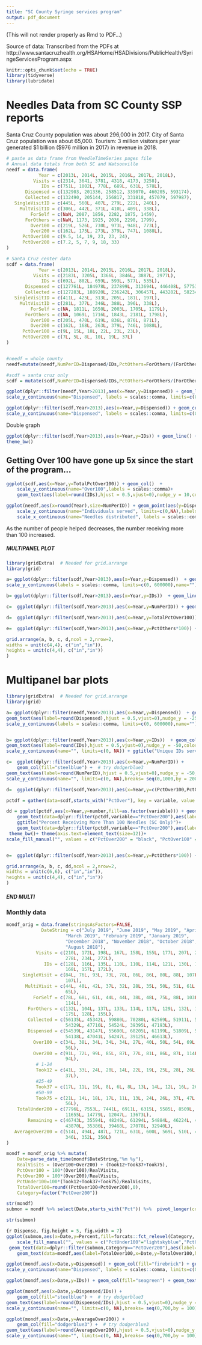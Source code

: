 ```yaml
---
title: "SC County Syringe services program"
output: pdf_document
---
```

(This will not render properly as Rmd to PDF...)

Source of data: Transcribed from the PDFs at http://www.santacruzhealth.org/HSAHome/HSADivisions/PublicHealth/SyringeServicesProgram.aspx


```r
knitr::opts_chunk$set(echo = TRUE)
library(tidyverse)
library(lubridate)
```
# Needles Data from SC County SSP reports

Santa Cruz County population was about 296,000 in 2017. City of Santa Cruz population was about 65,000.
Tourism: 3 million visitors per year generated \$1 billion (\$976 million in 2017) in revenue in 2018.

```r
# paste as data frame from NeedleTimeSeries pages file 
# Annual data totals from both SC and Watsonville
needf = data.frame(
            Year = c(2013L, 2014L, 2015L, 2016L, 2017L, 2018L),
          Visits = c(2314, 3641, 3781, 4318, 4173, 3258),
             IDs = c(751L, 1002L, 778L, 689L, 631L, 578L),
       Dispensed = c(132903, 201336, 258512, 339070, 460205, 593174),
       Collected = c(132490, 205144, 256817, 331818, 457079, 597987),
   SingleVisitID = c(445L, 560L, 407L, 279L, 222L, 240L),
     MultVisitID = c(306L, 442L, 371L, 410L, 409L, 338L),
         ForSelf = c(NaN, 2087, 1856, 2282, 1875, 1459),
       ForOthers = c(NaN, 1173, 1925, 2036, 2298, 1799),
         Over100 = c(219L, 526L, 730L, 973L, 948L, 773L),
         Over200 = c(162L, 175L, 273L, 379L, 747L, 1088L),
      PctOver100 = c(9.5, 14, 19, 23, 23, 24),
      PctOver200 = c(7.2, 5, 7, 9, 18, 33)
)

# Santa Cruz center data
scdf = data.frame(
            Year = c(2013L, 2014L, 2015L, 2016L, 2017L, 2018L),
          Visits = c(2183L, 3205L, 3366L, 3846L, 3887L, 2977L),
             IDs = c(692L, 802L, 659L, 593L, 577L, 535L),
       Dispensed = c(127761L, 184978L, 237899L, 313694L, 446408L, 577532L),
       Collected = c(127283L, 188920L, 236242L, 306457L, 443282L, 582345L),
   SingleVisitID = c(411L, 425L, 313L, 205L, 181L, 197L),
     MultVisitID = c(281L, 377L, 346L, 388L, 396L, 338L),
         ForSelf = c(NA, 1811L, 1650L, 2003L, 1705L, 1179L),
       ForOthers = c(NA, 1069L, 1716L, 1843L, 2181L, 1798L),
         Over100 = c(205L, 470L, 619L, 836L, 876L, 871L),
         Over200 = c(162L, 168L, 263L, 379L, 746L, 1088L),
      PctOver100 = c(9L, 15L, 18L, 22L, 23L, 23L),
      PctOver200 = c(7L, 5L, 8L, 10L, 19L, 37L)
)


#needf = whole county
needf=mutate(needf,NumPerID=Dispensed/IDs,PctOthers=ForOthers/(ForOthers+ForSelf), TotalPctOver100=PctOver100+PctOver200)

#scdf = santa cruz only
scdf = mutate(scdf,NumPerID=Dispensed/IDs,PctOthers=ForOthers/(ForOthers+ForSelf), TotalPctOver100=PctOver100+PctOver200)

```

```r
ggplot(dplyr::filter(needf,Year>2013),aes(x=Year,y=Dispensed)) + geom_line() + geom_point(color="red",size=3) +
scale_y_continuous(name="Dispensed", labels = scales::comma, limits=c(0, 600000)) +theme_bw()

```

```r
ggplot(dplyr::filter(scdf,Year>2013),aes(x=Year,y=Dispensed)) + geom_col(fill="purple3") + geom_text(aes(label=round(Dispensed),hjust = 0.5,vjust=0),nudge_y = -25000,color="gray98") +
scale_y_continuous(name="Dispensed", labels = scales::comma, limits=c(0, 600000)) +theme_bw()  + ggtitle("Needles dispensed (SC only)") + theme_bw() + theme(axis.text=element_text(size=12))

```

Double graph
```r
ggplot(dplyr::filter(scdf,Year>2013),aes(x=Year,y=IDs)) + geom_line() + geom_point(color="red",size=3) + geom_line(aes(y=NumPerID)) + geom_point(aes(y=NumPerID),color="blue",size=3) +
theme_bw()

```
## Getting Over 100 have gone up 5x since the start of the program...
```r
ggplot(scdf,aes(x=Year,y=TotalPctOver100)) + geom_col()  + 
	scale_y_continuous(name="Over100",labels = scales::comma)+
	geom_text(aes(label=round(IDs),hjust = 0.5,vjust=0),nudge_y = 10,color="darkgrey")
```


```r

ggplot(needf,aes(x=round(Year),size=NumPerID)) + geom_point(aes(y=Dispensed/1000),color="salmon") + geom_point(aes(y=IDs),color="steelblue3") + # ylim(0, 1200) +
	scale_y_continuous(name="Individuals served", limits=c(0,NA),labels = scales::comma)+
	scale_x_continuous(name="Needles distributed", labels = scales::comma) 

```
As the number of people helped decreases, the number receiving more than 100 increased.

##### MULTIPANEL PLOT #####  
```r
library(gridExtra)  # Needed for grid.arrange
library(grid) 

a= ggplot(dplyr::filter(scdf,Year>2013),aes(x=Year,y=Dispensed))  + geom_line() + geom_point(color="blue",size=3) +
scale_y_continuous(labels = scales::comma, limits=c(0, 600000),name="") + ggtitle("Needles dispensed") + theme_bw() + theme(axis.text=element_text(size=12))

b= ggplot(dplyr::filter(scdf,Year>2013),aes(x=Year,y=IDs))  + geom_line() + geom_point(color="green",size=3) + scale_y_continuous(name="", limits=c(0, NA)) + ggtitle("Individuals served") + theme_bw()+ theme(axis.text=element_text(size=12))

c=  ggplot(dplyr::filter(scdf,Year>2013),aes(x=Year,y=NumPerID)) + geom_line() + scale_y_continuous(name="", limits=c(0, NA))+ geom_point(color="red",size=3) + ggtitle("Needles per Individual")+ theme_bw()+ theme(axis.text=element_text(size=12))

d=  ggplot(dplyr::filter(scdf,Year>2013),aes(x=Year,y=TotalPctOver100)) + geom_line() + scale_y_continuous(name="", limits=c(0, 60))+ geom_point(color="black",size=3) + ggtitle("Percent taking over 100 needles")+ theme_bw()+ theme(axis.text=element_text(size=12))

e=  ggplot(dplyr::filter(scdf,Year>2013),aes(x=Year,y=PctOthers*100)) + geom_line() + scale_y_continuous(name="", limits=c(0, 60))+ geom_point(color="black",size=3) + ggtitle("Percent receiving for others")+ theme_bw()+ theme(axis.text=element_text(size=12))

grid.arrange(a, b, c, d,ncol = 2,nrow=2, 
widths = unit(c(4,4), c("in","in")), 
heights = unit(c(4,4), c("in","in"))
)
``` 


# Multipanel bar plots
```r
library(gridExtra)  # Needed for grid.arrange
library(grid) 

a= ggplot(dplyr::filter(needf,Year>2013),aes(x=Year,y=Dispensed))  + geom_col(fill="firebrick") + 
geom_text(aes(label=round(Dispensed),hjust = 0.5,vjust=0),nudge_y = -25000,color="gray98") +
scale_y_continuous(labels = scales::comma, limits=c(0, 600000),name="") + ggtitle("Needles dispensed (Whole County)") + theme_bw() + theme(axis.text=element_text(size=12))


b= ggplot(dplyr::filter(needf,Year>2013),aes(x=Year,y=IDs))  + geom_col(fill="seagreen") + 
geom_text(aes(label=round(IDs),hjust = 0.5,vjust=0),nudge_y = -50,color="gray98") +
scale_y_continuous(name="", limits=c(0, NA)) + ggtitle("Unique IDs served (Whole County) ") + theme_bw()+ theme(axis.text=element_text(size=12))

c=  ggplot(dplyr::filter(scdf,Year>2013),aes(x=Year,y=NumPerID)) +
	geom_col(fill="steelblue") +  # try dodgerblue3
geom_text(aes(label=round(NumPerID),hjust = 0.5,vjust=0),nudge_y = -50,color="gray98") +
scale_y_continuous(name="", limits=c(0, NA),breaks= seq(0,1000,by = 200))+ ggtitle("Needles per Individual per Year (SC Only)")+ theme_bw()+ theme(axis.text=element_text(size=12))

d=  ggplot(dplyr::filter(scdf,Year>2013),aes(x=Year,y=c(PctOver100,PctOver200))) + geom_col() + scale_y_continuous(name="", limits=c(0, 60))+ geom_point(color="black",size=3) + ggtitle("Percent taking over 100 needles")+ theme_bw()+ theme(axis.text=element_text(size=12))

pctdf = gather(data=scdf,starts_with("PctOver"), key = variable, value = number) %>% select(Year,variable,number,TotalPctOver100) %>% dplyr::filter(Year>2013) 

dd = ggplot(pctdf,aes(x=Year,y=number,fill=as.factor(variable))) + geom_col() +
	geom_text(data=dplyr::filter(pctdf,variable=="PctOver200"),aes(label=number,y=number,hjust = 0.5,vjust=1),nudge_y = -2,color="gray98") + 
	ggtitle("Percent Receiving More Than 100 Needles (SC Only)")+
	geom_text(data=dplyr::filter(pctdf,variable=="PctOver200"),aes(label=TotalPctOver100,y=TotalPctOver100,hjust = 0.5,vjust=0),nudge_y = 1,color="black") +
 theme_bw()+ theme(axis.text=element_text(size=12))+
scale_fill_manual("", values = c("PctOver200" = "black", "PctOver100" = "chocolate"))


e=  ggplot(dplyr::filter(scdf,Year>2013),aes(x=Year,y=PctOthers*100)) + geom_line() + scale_y_continuous(name="", limits=c(0, 60))+ geom_point(color="black",size=3) + ggtitle("Percent receiving for others")+ theme_bw()+ theme(axis.text=element_text(size=12))

grid.arrange(a, b, c, dd,ncol = 2,nrow=2, 
widths = unit(c(6,6), c("in","in")), 
heights = unit(c(4,4), c("in","in"))
)
``` 

##### END MULTI

### Monthly data
```r
mondf_orig = data.frame(stringsAsFactors=FALSE,
             DateString = c("July 2019", "June 2019", "May 2019", "April 2019",
                      "March 2019", "February 2019", "January 2019",
                      "December 2018", "November 2018", "October 2018", "September 2018",
                      "August 2018"),
           Visits = c(210L, 172L, 198L, 167L, 158L, 155L, 177L, 207L, 221L,
                      278L, 234L, 272L),
              IDs = c(128L, 116L, 135L, 110L, 110L, 114L, 121L, 130L, 139L,
                      168L, 157L, 172L),
      SingleVisit = c(84L, 76L, 93L, 73L, 78L, 86L, 86L, 80L, 88L, 107L, 106L,
                      107L),
       MultiVisit = c(44L, 40L, 42L, 37L, 32L, 28L, 35L, 50L, 51L, 61L, 51L,
                      65L),
          ForSelf = c(78L, 68L, 61L, 44L, 44L, 38L, 48L, 75L, 88L, 103L, 106L,
                      114L),
        ForOthers = c(132L, 104L, 137L, 133L, 114L, 117L, 129L, 132L, 133L,
                      175L, 128L, 155L),
        Collected = c(56135L, 45342L, 59880L, 70280L, 62569L, 51911L, 56177L,
                      54329L, 47716L, 54524L, 39395L, 47193L),
        Dispensed = c(54539L, 43147L, 55690L, 68205L, 61199L, 51809L, 54597L,
                      54138L, 47041L, 54247L, 39125L, 46613L),
          Over100 = c(34L, 38L, 34L, 34L, 34L, 27L, 40L, 50L, 54L, 69L, 49L,
                      56L),
          Over200 = c(91L, 72L, 99L, 85L, 87L, 77L, 81L, 86L, 87L, 114L, 77L,
                      94L),
           # 1-24
           Took12 = c(41L, 33L, 24L, 20L, 14L, 22L, 19L, 25L, 28L, 26L, 30L,
                      37L),
           #25-49
           Took37 = c(17L, 11L, 19L, 8L, 6L, 8L, 13L, 14L, 12L, 16L, 26L, 17L),
           #50-99
           Took75 = c(21L, 14L, 18L, 17L, 11L, 13L, 24L, 26L, 37L, 47L, 45L,
                      56L),
    TotalUnder200 = c(7796L, 7553L, 7441L, 6911L, 6315L, 5585L, 8509L, 10268L,
                      11655L, 14779L, 12047L, 13673L),
        Remaining = c(46743L, 35594L, 48249L, 61294L, 54884L, 46224L, 46088L,
                      43870L, 35386L, 39468L, 27078L, 32940L),
   AverageOver200 = c(514L, 494L, 487L, 721L, 631L, 600L, 569L, 510L, 407L,
                      346L, 352L, 350L)
)

mondf = mondf_orig %>% mutate(
	Date=parse_date_time(mondf$DateString,"%m %y"),
	RealVisits = (Over100+Over200) + (Took12+Took37+Took75), 
	PctOver100 = 100*(Over100)/RealVisits,
	PctOver200 = 100*(Over200)/RealVisits,
	PctUnder100=100*(Took12+Took37+Took75)/RealVisits,
	TotalOver100=round((PctOver100+PctOver200),0),
	Category=factor("PctOver200"))

str(mondf)
submon = mondf %>% select(Date,starts_with("Pct")) %>%  pivot_longer(cols=starts_with("Pct"),values_to="Percent",names_ptypes=list(name=factor())) %>% mutate(Category=as.factor(name)) %>% select(-name)

str(submon)
```

``` r
{r Dispense, fig.height = 5, fig.width = 7}
ggplot(submon,aes(x=Date,y=Percent,fill=forcats::fct_relevel(Category, "PctUnder100","PctOver100" , "PctOver200"))) + geom_col() +
	scale_fill_manual("", values = c("PctUnder100"="lightskyblue","PctOver200" = "black", "PctOver100" = "chocolate"),labels=c("Under 100","Over 100","Over 200")) +
 geom_text(data=dplyr::filter(submon,Category=="PctOver200"),aes(label=round(Percent,0),y=Percent,hjust = 0.5,vjust=1),nudge_y = -2,color="gray98") +
	geom_text(data=mondf,aes(label=TotalOver100,x=Date,y=TotalOver100,hjust = 0.5,vjust=0),nudge_y = 0.5,color="black") + theme_bw()+ theme(axis.text=element_text(size=12))+ggtitle("Percent receiving more than 100 needles","SC only, per month")

```
```r
ggplot(mondf,aes(x=Date,y=Dispensed)) + geom_col(fill="firebrick") + geom_text(aes(label=round(Dispensed),hjust = 0.5,vjust=0),size=6,nudge_y = -3000,color="gray98") +
scale_y_continuous(name="Dispensed", labels = scales::comma, limits=c(0, 70000)) +theme_bw()  + ggtitle("Needles dispensed per month (SC only)") + theme_bw() + theme(axis.text=element_text(size=12))

```
```r
ggplot(mondf,aes(x=Date,y=IDs)) + geom_col(fill="seagreen") + geom_text(aes(label=round(IDs),hjust = 0.5,vjust=0),size=6,nudge_y = -10,color="gray98") + scale_y_continuous(name="Unique IDs", labels = scales::comma, limits=c(0, 200)) +theme_bw()  + ggtitle("Unique visitors receiving syringes") + theme_bw() + theme(axis.text=element_text(size=12))

```


```r

ggplot(mondf,aes(x=Date,y=Dispensed/IDs)) +
	geom_col(fill="steelblue") +  # try dodgerblue3
geom_text(aes(label=round(Dispensed/IDs),hjust = 0.5,vjust=0),nudge_y = -20,color="gray98") +
scale_y_continuous(name="", limits=c(0, NA),breaks= seq(0,700,by = 100))+ ggtitle("Needles per ID per Month (SC Only)")+ theme_bw()+ theme(axis.text=element_text(size=12))
```

```r

ggplot(mondf,aes(x=Date,y=AverageOver200)) +
	geom_col(fill="dodgerblue3") +  # try dodgerblue3
geom_text(aes(label=round(AverageOver200),hjust = 0.5,vjust=0),nudge_y = -20,color="gray98") +
scale_y_continuous(name="", limits=c(0, NA),breaks= seq(0,700,by = 100))+ ggtitle("For those getting 200+, average per visit")+ theme_bw()+ theme(axis.text=element_text(size=12))
```



